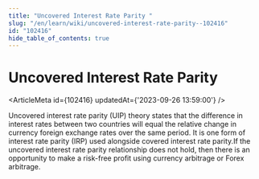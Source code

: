 ```yaml
---
title: "Uncovered Interest Rate Parity "
slug: "/en/learn/wiki/uncovered-interest-rate-parity--102416"
id: "102416"
hide_table_of_contents: true
---
```



# Uncovered Interest Rate Parity 

<ArticleMeta id={102416} updatedAt={'2023-09-26 13:59:00'} />
<div className='border-solid border-b border-t-0 my-4 border-[var(--ifm-color-gray-300)]' />

Uncovered interest rate parity (UIP) theory states that the difference in interest rates between two countries will equal the relative change in currency foreign exchange rates over the same period. It is one form of interest rate parity (IRP) used alongside covered interest rate parity.If the uncovered interest rate parity relationship does not hold, then there is an opportunity to make a risk-free profit using currency arbitrage or Forex arbitrage.
